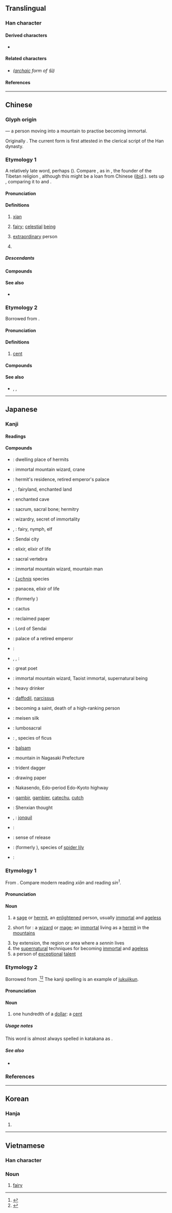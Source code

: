{{also|仚}}
{{character info/new}}
==Translingual==
{{stroke order}}

===Han character===
{{Han char|rn=9|rad=人|as=03|sn=5|four=22270|canj=OU|ids=⿰亻山}}

====Derived characters====
* {{l|mul|[[𣳈]], [[苮]], [[𥬍]], [[𬏣]]}}

====Related characters====
* {{l|mul|[[僊]]}} ''([[archaic]] form of 仙)''

====References====
{{Han ref|kx=0092.130|dkj=00374|dj=0196.030|hdz=10114.030|uh=4ED9}}

----

==Chinese==
{{zh-wp}}

===Glyph origin===
{{Han etym}}
{{Han compound|人|alt1=亻|山|ls=ic|ls2=psc|c1=s|c2=p|t1=person|t2=mountain}} — a person moving into a mountain to practise becoming immortal.

Originally {{zh-l|僊}}. The current form is first attested in the clerical script of the Han dynasty.

===Etymology 1===
{{zh-forms|alt=僊,仚,屳}}
A relatively late word, perhaps {{der|zh|sit}} ({{zh-ref|Schuessler, 2007}}). Compare {{cog|bo|གཤེན||shaman}}, as in {{cog|bo|གཤེན་རབ||Shenrab}}, the founder of the Tibetan religion {{w|Bon}}, although this might be a loan from Chinese ([[ibid]].). {{zh-ref|Starostin}} sets up {{inh|zh|sit-pro||*s[ă]n|a kind of demon}}, comparing it to {{cog|bo|བསེན་མོ||female devil}} and {{cog|kac|sawn||malignant female [[nat]]}}.

====Pronunciation====
{{zh-pron
|m=xiān
|m-s=
|c=sin1
|c-t=
|g=
|h=pfs=siên
|j=
|mb=síng
|md=siĕng
|mn=sian
|mn-t=siêng1/siang1
|mn-t_note=siêng1 - Chaozhou; siang1 - Shantou
|w=
|x=
|mc=y
|oc=y
|ma=y
|cat=n,a,pn
}}

====Definitions====
{{zh-hanzi}}

# {{lb|zh|Taoism}} [[xian]] {{gloss|an [[immortal]]; [[celestial]] [[being]]}}
# [[fairy]]; [[celestial]] [[being]]
# {{lb|zh|figurative}} [[extraordinary]] person
#: {{zh-x|詩仙|great poet; epithet of {{w|Li Bai}}}}
# {{surname|zh}}

=====Descendants=====
{{CJKV||せん|선|tiên}}

====Compounds====
{{zh-der|成仙:becoming immortal|仙草|仙劍:paladin|仙境:wonderland|仙女:female sage|仙人:sage|仙桃:Peaches of Immortality|半仙戲|仙方|仙鶴|仙子|仙樹|仙鼠|仙露明珠|凌波仙子|大仙|仙曹|仙山瓊閣|仙風道骨|仙筆|仙郎|仙氣|仙人擔|仙人跳|仙逝|仙樂|仙后座|仙蒂瑞拉|修仙|仙客|仙草蜜|六仙桌|仙童仙女|仙洞|八仙過海|仙姑|仙人拳|仙茅|仙藥|仙人放屁|八仙山|仙果|仙經|大羅神仙|八仙花|仙丹|八仙桌|仙公|仙壇|天仙聖母|七仙女|妃祿仙女|得道成仙|仙遊|仙女廟|仙海|假仙|仙霞嶺|張仙|仙機|仙鄉|半仙|九天仙女|仙公廟|仙才|仙館|和合二仙|廣寒仙子|仙班|仙人掌|仙源|仙居|仙貝|仙鶴草|仙女座|上仙|劍仙|南極仙翁|仙真|仙界|仙姿玉色|人間仙境|大仙爺|坡仙|仙姿|四仙桌|仙童|仙府|仙骨|仙官|仙域|仙仗|仙木|仙顏|列仙|乩仙|八仙|仙術|仙籍|天仙|玉天仙|洞仙|水仙|攀仙桂|神仙眷屬|梅仙|昇仙|秋水仙素|神仙|神仙魚|神仙思想|神仙中人|碟仙|睡仙|盜仙草|登仙|焦三仙|狐仙|游仙窟|活神仙|道骨仙風|英仙座|葛仙翁|飄飄欲仙|酒中仙|赤腳大仙|遊仙枕|蓬萊仙島|陸地神仙|酒八仙人|綠野仙蹤|遊仙詩|麻衣仙翁|蓬萊仙境|鳳仙花|鳳仙子|肉飛仙|酒仙|遊仙|蓋仙|箕仙|雞犬皆仙|雲仙雜記|羽化登仙|阿仙藥|葛仙米|飄若神仙|飛仙|詩仙|謫仙|請仙|莆仙戲|蓬瀛仙境|仙都唔仙|仙女山|仙人渡|甲仙}}

====See also====
*{{zh-l|真人}}

===Etymology 2===
{{zh-forms|alt=銑-Min Nan}}
Borrowed from {{bor|zh|en|cent}}.

====Pronunciation====
{{zh-pron
|m=xiān
|c=sin1
|mn=xm,zz,tw:sián
|dial=n
|ma=y
|cat=cls
}}

====Definitions====
{{zh-hanzi}}

# {{lb|zh|Cantonese|Min Nan|Malaysian Mandarin|Singaporean Mandarin}} [[cent]]
#: {{zh-x|五 仙 硬幣|five-'''cent''' coin|C}}

====Compounds====
{{zh-der|仙士|仙股|巴仙|派仙|仙都唔仙}}

====See also====
* {{zh-l|斗零}}, {{zh-l|神沙}}, {{zh-l|鏰}}

{{zh-cat|Currency}}
----

==Japanese==

===Kanji===
{{ja-kanji|grade=c|rs=人03}}

====Readings====
{{ja-readings
|goon=せん
|kanon=せん
|nanori=そま, のり, ひさ
}}

====Compounds====
{{der-top|Compounds}}
* {{ja-r|仙界|せんかい}}: dwelling place of hermits
* {{ja-r|仙客|せんかく}}: immortal mountain wizard, crane
* {{ja-r|仙宮|せんきゅう}}: hermit's residence, retired emperor's palace
* {{ja-r|仙境|せんきょう}}, {{ja-r|仙郷|せんきょう}}: fairyland, enchanted land
* {{ja-r|仙窟|せんくつ}}: enchanted cave
* {{ja-r|仙骨|せんこつ}}: sacrum, sacral bone; hermitry
* {{ja-r|仙術|さんじゅつ}}: wizardry, secret of immortality
* {{ja-r|仙女|せんじょ}}, {{ja-r|仙女|せんにょ}}: fairy, nymph, elf
* {{ja-r|仙台|^せんだい}}: Sendai city
* {{ja-r|仙丹|せんたん}}: elixir, elixir of life
* {{ja-r|仙椎|せんつい}}: sacral vertebra
* {{ja-r|仙人|せんにん}}: immortal mountain wizard, mountain man
* {{ja-r|仙翁|せんのう}}: ''[[Lychnis]]'' species
* {{ja-r|仙薬|せんやく}}: panacea, elixir of life
* {{ja-r|仙蓼|せんりょう}}: {{taxlink|Sarcandra glabra|species|noshow=1}} (formerly {{taxlink|Chloranthus glaber|species|noshow=1}})
* {{ja-r|仙人掌|さぼてん}}: cactus
* {{ja-r|仙%花紙|せん%かし}}: reclaimed paper
* {{ja-r|仙台侯|せんだいこう}}: Lord of Sendai
* {{ja-r|仙洞 御所|せんとう ごしょ}}: palace of a retired emperor
* {{ja-r|仙台 虫喰|せんだい むしくい}}: {{vern|eastern crowned warbler}}
{{der-mid}}
* {{ja-r|求仙|きゅうせん}}, {{ja-r|九仙|きゅうせん}}, {{ja-r|気宇仙|きゅうせん}}: {{vern|multicolorfin rainbowfish}}
* {{ja-r|詩仙|しせん}}: great poet
* {{ja-r|神仙|しんせん}}: immortal mountain wizard, Taoist immortal, supernatural being
* {{ja-r|酒仙|しゅせん}}: heavy drinker
* {{ja-r|水仙|すいせん}}: [[daffodil]], [[narcissus]]
* {{ja-r|登仙|とうせん}}: becoming a saint, death of a high-ranking person
* {{ja-r|銘仙|めいせん}}: meisen silk
* {{ja-r|腰仙|ようせん}}: lumbosacral
* {{ja-r|天仙果|いぬびわ}}: {{taxlink|Ficus erecta|species|noshow=1}}, species of ficus
* {{ja-r|鳳%仙%花|ほう%せん%か}}: [[balsam]]
* {{ja-r|雲%仙%岳|^うん%ぜん%だけ}}: mountain in Nagasaki Prefecture
* {{ja-r|三%仙%叉|さん%せん%さ}}: trident dagger
* {{ja-r|画%仙%紙|が%せん%し}}: drawing paper
* {{ja-r|中%仙%道|^なか%せん%どう}}: Nakasendo, Edo-period Edo-Kyoto highway
* {{ja-r|阿%仙薬|あ%せん%やく}}: [[gambir]], [[gambier]], [[catechu]], [[cutch]]
* {{ja-r|神仙 思%想|しんせん し%そう}}: Shenxian thought
* {{ja-r|黄%水%仙|き%ずい%せん}}, {{ja-r|黄%水%仙|き%すい%せん}}: [[jonquil]]
* {{ja-r|夏%水%仙|なつ%ずい%せん}}: {{vern|belladonna lily}}
* {{ja-r|羽化 登仙|うか とうせん}}: sense of release
* {{ja-r|鍾%馗%水%仙|しょう%き%ずい%せん}}: {{taxlink|Lycoris aurea|species|noshow=1}} (formerly {{taxlink|Lycoris traubii|species|noshow=1}}), species of [[spider lily]]
* {{ja-r|喇%叭%水%仙|らっ%ぱ%ずい%せん}}: {{vern|trumpet daffodil}}
{{der-bottom}}

===Etymology 1===
{{ja-kanjitab|yomi=o|せん}}
From {{etyl|ltc|ja|sort=せん}} {{m|zh|仙|tr=sjen|lit=immortal}}. Compare modern {{etyl|cmn|-}} reading ''xiān'' and {{etyl|yue|-}} reading ''sin<sup>1</sup>''.

====Pronunciation====
{{ja-pron|yomi=o|せん}}

====Noun====
{{ja-noun|せん}}

# a [[sage]] or [[hermit]], an [[enlightened]] person, usually [[immortal]] and [[ageless]]
# {{lb|ja|mythology|sort=せん}} short for {{m|ja|仙人|tr=sennin}}: a [[wizard]] or [[mage]]; an [[immortal]] living as a [[hermit]] in the [[mountains]]
# by extension, the region or area where a ''sennin'' lives
# the [[supernatural]] techniques for becoming [[immortal]] and [[ageless]]
# a person of [[exceptional]] [[talent]]

===Etymology 2===
{{ja-kanjitab|yomi=irr|せんと}}
Borrowed from {{bor|ja|en|sort=せん|cent}}.<ref name="KDJ">{{R:Kokugo Dai Jiten}}</ref><ref name="DJR">{{R:Daijirin}}</ref> The kanji spelling is an example of [[熟字訓#Japanese|jukujikun]].

====Pronunciation====
{{ja-pron|yomi=irr|せんと|acc=1|acc_ref=DJR}}

====Noun====
{{ja-noun|セント|せんと}}

# one hundredth of a [[dollar]]: a [[cent]]

=====Usage notes=====
This word is almost always spelled in katakana as {{l|ja|セント}}.

=====See also=====
* {{ja-r|弗|ドル}}

===References===
<references/>

----

==Korean==

===Hanja===
{{ko-hanja|hangeul=[[선]]|rv=seon|mr=sŏn}}

# {{rfdef|ko|sort=人03}}

----

==Vietnamese==

===Han character===
{{vi-hantu|[[tiên]]|rs=人03}}

===Noun===
{{vi-noun|sc=Hani}}

# [[fairy]]